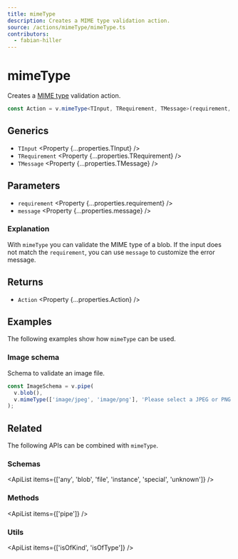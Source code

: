 ```yaml
---
title: mimeType
description: Creates a MIME type validation action.
source: /actions/mimeType/mimeType.ts
contributors:
  - fabian-hiller
---
```



# mimeType

Creates a [MIME type](https://developer.mozilla.org/docs/Web/HTTP/Basics_of_HTTP/MIME_types) validation action.

```ts
const Action = v.mimeType<TInput, TRequirement, TMessage>(requirement, message);
```

## Generics

- `TInput` <Property {...properties.TInput} />
- `TRequirement` <Property {...properties.TRequirement} />
- `TMessage` <Property {...properties.TMessage} />

## Parameters

- `requirement` <Property {...properties.requirement} />
- `message` <Property {...properties.message} />

### Explanation

With `mimeType` you can validate the MIME type of a blob. If the input does not match the `requirement`, you can use `message` to customize the error message.

## Returns

- `Action` <Property {...properties.Action} />

## Examples

The following examples show how `mimeType` can be used.

### Image schema

Schema to validate an image file.

```ts
const ImageSchema = v.pipe(
  v.blob(),
  v.mimeType(['image/jpeg', 'image/png'], 'Please select a JPEG or PNG file.')
);
```

## Related

The following APIs can be combined with `mimeType`.

### Schemas

<ApiList items={['any', 'blob', 'file', 'instance', 'special', 'unknown']} />

### Methods

<ApiList items={['pipe']} />

### Utils

<ApiList items={['isOfKind', 'isOfType']} />

